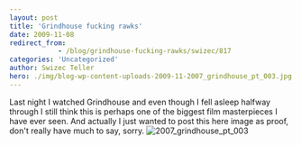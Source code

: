 ```yaml
---
layout: post
title: 'Grindhouse fucking rawks'
date: 2009-11-08
redirect_from: 
            - /blog/grindhouse-fucking-rawks/swizec/817
categories: 'Uncategorized'
author: Swizec Teller
hero: ./img/blog-wp-content-uploads-2009-11-2007_grindhouse_pt_003.jpg
---
```

Last night I watched Grindhouse and even though I fell asleep halfway through I still think this is perhaps one of the biggest film masterpieces I have ever seen. And actually I just wanted to post this here image as proof, don't really have much to say, sorry. ![2007_grindhouse_pt_003](./img/blog-wp-content-uploads-2009-11-2007_grindhouse_pt_003.jpg "2007_grindhouse_pt_003")